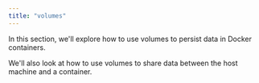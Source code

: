 ```yaml
---
title: "volumes"
---
```



In this section, we'll explore how to use volumes to persist data in Docker containers.

We'll also look at how to use volumes to share data between the host machine and a container.
